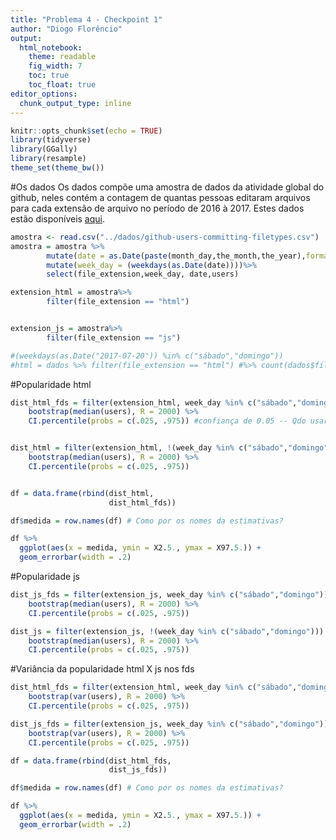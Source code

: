 ```yaml
---
title: "Problema 4 - Checkpoint 1"
author: "Diogo Florêncio"
output: 
  html_notebook:
    theme: readable
    fig_width: 7
    toc: true
    toc_float: true
editor_options: 
  chunk_output_type: inline
---
```


```r
knitr::opts_chunk$set(echo = TRUE)
library(tidyverse)
library(GGally)
library(resample)
theme_set(theme_bw())
```

#Os dados
Os dados compõe uma amostra de dados da atividade global do github, neles contém a contagem de quantas pessoas editaram arquivos para cada extensão de arquivo no período de 2016 à 2017. Estes dados estão disponíveis [aqui](https://raw.githubusercontent.com/nazareno/fpcc2/master/datasets/github-users-committing-filetypes.csv).
```r
amostra <- read.csv("../dados/github-users-committing-filetypes.csv")
amostra = amostra %>%
        mutate(date = as.Date(paste(month_day,the_month,the_year),format = "%d %m %Y")) %>%
        mutate(week_day = (weekdays(as.Date(date))))%>%
        select(file_extension,week_day, date,users) 

extension_html = amostra%>%
        filter(file_extension == "html")


extension_js = amostra%>%
        filter(file_extension == "js")

#(weekdays(as.Date("2017-07-20")) %in% c("sábado","domingo"))
#html = dados %>% filter(file_extension == "html") #%>% count(dados$file_extension)
```
#Popularidade html
```r
dist_html_fds = filter(extension_html, week_day %in% c("sábado","domingo")) %>% 
    bootstrap(median(users), R = 2000) %>% 
    CI.percentile(probs = c(.025, .975)) #confiança de 0.05 -- Qdo usar bca?


dist_html = filter(extension_html, !(week_day %in% c("sábado","domingo"))) %>% 
    bootstrap(median(users), R = 2000) %>% 
    CI.percentile(probs = c(.025, .975))


df = data.frame(rbind(dist_html,
                      dist_html_fds))

df$medida = row.names(df) # Como por os nomes da estimativas?

df %>% 
  ggplot(aes(x = medida, ymin = X2.5., ymax = X97.5.)) + 
  geom_errorbar(width = .2)
```
#Popularidade js
```r
dist_js_fds = filter(extension_js, week_day %in% c("sábado","domingo")) %>% 
    bootstrap(median(users), R = 2000) %>% 
    CI.percentile(probs = c(.025, .975))

dist_js = filter(extension_js, !(week_day %in% c("sábado","domingo"))) %>% 
    bootstrap(median(users), R = 2000) %>% 
    CI.percentile(probs = c(.025, .975))
```

#Variância da popularidade html X js nos fds

```r

dist_html_fds = filter(extension_html, week_day %in% c("sábado","domingo")) %>% 
    bootstrap(var(users), R = 2000) %>% 
    CI.percentile(probs = c(.025, .975))

dist_js_fds = filter(extension_js, week_day %in% c("sábado","domingo")) %>% 
    bootstrap(var(users), R = 2000) %>% 
    CI.percentile(probs = c(.025, .975))

df = data.frame(rbind(dist_html_fds,
                      dist_js_fds))

df$medida = row.names(df) # Como por os nomes da estimativas?

df %>% 
  ggplot(aes(x = medida, ymin = X2.5., ymax = X97.5.)) + 
  geom_errorbar(width = .2)
```